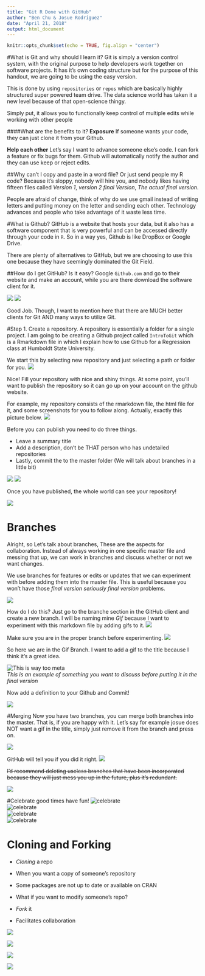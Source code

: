 ```yaml
---
title: "Git R Done with GitHub"
author: "Ben Chu & Josue Rodriguez"
date: "April 21, 2018"
output: html_document
---
```


```r
knitr::opts_chunk$set(echo = TRUE, fig.align = "center")
```


#What is Git and why should I learn it?
Git is simply a version control system, with the original purpose to help developers work together on software projects. It has it's own coding structure but for the purpose of this handout, we are going to be using the easy version. 


This is done by using `repositories` or `repos` which are basically highly structured super powered team drive. The data science world has taken it a new level because of that open-science thingy.

Simply put, it allows you to functionally keep control of multiple edits while working with other people

####What are the benefits to it?
**Exposure** If someone wants your code, they can just clone it from your Github.

**Help each other** Let's say I want to advance someone else's code. I can fork a feature or fix bugs for them. Github will automatically notify the author and they can use keep or reject edits.


##Why can't I copy and paste in a word file? Or just send people my R code?
Because it's sloppy, nobody will hire you, and nobody likes having fifteen files called *Version 1*, *version 2* *final Version*, *The actual final version*. 

People are afraid of change, think of why do we use gmail instead of writing letters and putting money on the letter and sending each other. Technology advances and people who take advantage of it waste less time.

#What is Github?
GitHub is a website that hosts your data, but it also has a software component that is very powerful and can be accessed directly through your code in `R`. So in a way yes, Github is like DropBox or Google Drive.


There are plenty of alternatives to GitHub, but we are choosing to use this one because they have seemingly dominated the Git Field.

##How do I get GitHub? Is it easy?
Google `Github.com` and go to their website and make an account, while you are there download the software client for it. 

![](C:\Users\Branly Mclanbry\Documents\GitHub\IntroToGit\img1.png)
![](C:\Users\Branly Mclanbry\Documents\GitHub\IntroToGit\img2.png)

Good Job. Though, I want to mention here that there are MUCH better clients for Git AND many ways to utilize Git. 

#Step 1. Create a repository. 
A repository is essentially a folder for a single project. I am going to be creating a Github project called `IntroToGit` which is a Rmarkdown file in which I explain how to use Github for a Regression class at Humboldt State University. 

We start this by selecting new repository and just selecting a path or folder for you.
![](C:\Users\Branly Mclanbry\Documents\GitHub\IntroToGit\img3.png)

Nice! Fill your repository with nice and shiny things. At some point, you'll want to publish the repository so it can go up on your account on the github website. 

For example, my repository consists of the rmarkdown file, the html file for it, and some screenshots for you to follow along. Actually, exactly this picture below.
![](C:\Users\Branly Mclanbry\Documents\GitHub\IntroToGit\img4.png)

Before you can publish you need to do three things. 

* Leave a summary title
* Add a description, don't be THAT person who has undetailed repositories
* Lastly, commit the to the master folder (We will talk about branches in a little bit)

![](C:\Users\Branly Mclanbry\Documents\GitHub\IntroToGit\img5.png)
![](C:\Users\Branly Mclanbry\Documents\GitHub\IntroToGit\img6.png)


Once you have published, the whole world can see your repository!



![](C:\Users\Branly Mclanbry\Documents\GitHub\IntroToGit\img7.png)

# Branches
Alright, so Let's talk about branches, These are the aspects for collaboration. Instead of always working in one specific master file and messing that up, we can work in branches and discuss whether or not we want changes.


We use branches for features or edits or updates that we can experiment with before adding them into the master file. This is useful because you won't have those *final version* *seriously final version* problems. 

![](https://guides.github.com/activities/hello-world/branching.png)

How do I do this? Just go to the branche section in the GitHub client and create a new branch. I will be naming mine *Gif* because I want to experiment with this markdown file by adding gifs to it. 
![](C:\Users\Branly Mclanbry\Documents\GitHub\IntroToGit\img8.png)

Make sure you are in the proper branch before experimenting.
![](C:\Users\Branly Mclanbry\Documents\GitHub\IntroToGit\img9.png)

So here we are in the Gif Branch. I want to add a gif to the title because I think it's a great idea.

![This is way too meta](https://media.giphy.com/media/E21p4xYH9NgkIsrgsS/giphy.gif)  
*This is an example of something you want to discuss before putting it in the final version*

Now add a definition to your Github and Commit!

![](C:\Users\Branly Mclanbry\Documents\GitHub\IntroToGit\img10.png)

#Merging
Now you have two branches, you can merge both branches into the master. That is, if you are happy with it. Let's say for example josue does NOT want a gif in the title, simply just remove it from the branch and press on. 

![](C:\Users\Branly Mclanbry\Documents\GitHub\IntroToGit\img11.png)

GitHub will tell you if you did it right.
![](C:\Users\Branly Mclanbry\Documents\GitHub\IntroToGit\img12.png)

~~I'd recommend deleting useless branches that have been incorporated because they will just mess you up in the future, plus it's redundant.~~

![](C:\Users\Branly Mclanbry\Documents\GitHub\IntroToGit\img13.png)


#Celebrate good times have fun!
![celebrate](https://media.giphy.com/media/l0MYt5jPR6QX5pnqM/giphy.gif)  
![celebrate](https://media.giphy.com/media/axu6dFuca4HKM/giphy.gif)  
![celebrate](https://media.giphy.com/media/26tPplGWjN0xLybiU/giphy.gif)  
![celebrate](https://media.giphy.com/media/irbOGCtFm8LNC/giphy.gif)  

# Cloning and Forking

* *Cloning* a repo
+ When you want a copy of someone's repository
+ Some packages are not up to date or available on CRAN

* What if you want to modify someone's repo? 
+ *Fork* it
+ Facilitates collaboration

![](https://imgur.com/YaRH7aT.png)

![](https://imgur.com/g1g6CtS.png)

![](https://imgur.com/2CdVnbF.png)

![](https://imgur.com/Vu8H9hJ.png)



